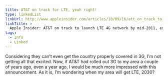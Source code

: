 ```yaml
---
title: AT&T on track for LTE, yeah right!
type: linkedList
linkUrl: http://www.appleinsider.com/articles/10/09/16/att_on_track_to_launch_lte_4g_network_by_mid_2011_expand_hspa.html
linkTitle: >
  Apple Insider: AT&T on track to launch LTE 4G network by mid-2011, expand HSPA+
tags:
  - Info
  - Linked
---
```


Considering they can’t even get the country properly covered in 3G, I’m not getting all that excited. Now, if AT&T had rolled out 3G to my area a couple of years ago, even a year ago, I would be much more impressed with this announcement. As it is, I’m wondering when my area will get LTE, 2030?
